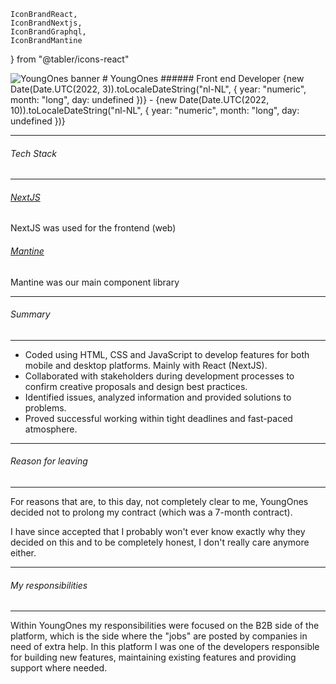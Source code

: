 	IconBrandReact,
	IconBrandNextjs,
	IconBrandGraphql,
	IconBrandMantine
} from "@tabler/icons-react"

<AspectRatio ratio={2/1}>
	<Image
		className="rounded-md shadow-md"
		fill
		priority
		src={CoverBanner}
		alt="YoungOnes banner"
	/>
</AspectRatio>
# YoungOnes 
###### Front end Developer
<span className="capitalize text-muted-foreground">{new Date(Date.UTC(2022,
3)).toLocaleDateString("nl-NL", { year: "numeric", month: "long", day:
undefined })} - {new Date(Date.UTC(2022, 10)).toLocaleDateString("nl-NL", { year: "numeric", month: "long", day: undefined })}</span>

---
###### Tech Stack
---
###### <IconBrandNextjs /> [NextJS](https://nextjs.org/)
NextJS was used for the frontend (web) 
###### <IconBrandMantine /> [Mantine](https://mantine.dev/)
Mantine was our main component library

---
###### Summary
---
- Coded using HTML, CSS and JavaScript to develop features for
both mobile and desktop platforms. Mainly with React (NextJS).
- Collaborated with stakeholders during development processes to
confirm creative proposals and design best practices.
- Identified issues, analyzed information and provided solutions to
problems.
- Proved successful working within tight deadlines and fast-paced
atmosphere.

---
###### Reason for leaving
--- 
For reasons that are, to this day, not completely clear to me, YoungOnes decided
not to prolong my contract (which was a 7-month contract).

I have since accepted that I probably won't ever know exactly why they decided
on this and to be completely honest, I don't really care anymore either.

---
###### My responsibilities
---
Within YoungOnes my responsibilities were focused on the B2B side of the
platform, which is the side where the "jobs" are posted by companies in need of
extra help. In this platform I was one of the developers responsible for
building new features, maintaining existing features and providing support where
needed.
